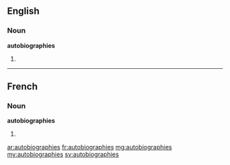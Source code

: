 ==English==

===Noun===
'''autobiographies'''

# {{plural of|autobiography}}

----

==French==

===Noun===
'''autobiographies''' {{f}}

# {{plural of|[[autobiographie]]|lang=fr}}

[[ar:autobiographies]]
[[fr:autobiographies]]
[[mg:autobiographies]]
[[my:autobiographies]]
[[sv:autobiographies]]